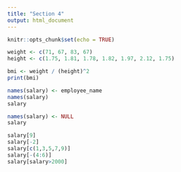 ```yaml
---
title: "Section 4"
output: html_document
---
```


```r
knitr::opts_chunk$set(echo = TRUE)
```

```r
weight <- c(71, 67, 83, 67)
height <- c(1.75, 1.81, 1.78, 1.82, 1.97, 2.12, 1.75)

bmi <- weight / (height)^2
print(bmi)
```

```r
names(salary) <- employee_name
names(salary)
salary

names(salary) <- NULL
salary
```

```r
salary[9]
salary[-2]
salary[c(1,3,5,7,9)]
salary[-(4:6)]
salary[salary>2000]
```
